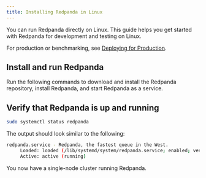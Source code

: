 ```yaml
---
title: Installing Redpanda in Linux
---
```


<head>
    <meta name="title" content="Linux Quick Start Guide | Redpanda Docs"/>
    <meta name="description" content="Linux quick start guide."/>
</head>



You can run Redpanda directly on Linux. This guide helps you get started with Redpanda for development and testing on Linux.

For production or benchmarking, see [Deploying for Production](../../deployment/production-deployment).

## Install and run Redpanda

Run the following commands to download and install the Redpanda repository, install Redpanda, and start Redpanda as a service.

<InstallRedpandaLinux/>

## Verify that Redpanda is up and running

```bash
sudo systemctl status redpanda
```

The output should look similar to the following:

```bash
redpanda.service - Redpanda, the fastest queue in the West.
     Loaded: loaded (/lib/systemd/system/redpanda.service; enabled; vendor preset: enabled)
     Active: active (running)
```

You now have a single-node cluster running Redpanda.
